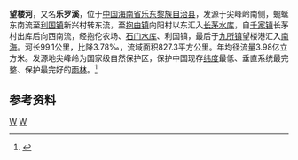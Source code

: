 {{Infobox River
  | river_name      =望楼河
  | image_name      =
  | image_size      = 
  | caption         = 
  | origin          = [[海南省|海南省]][[乐东黎族自治县|乐东黎族自治县]]尖峰岭南侧
  | mouth           = 海南省乐东黎族自治县[[九所镇|九所镇]]望楼港[[南海|南海]]
  | basin_countries = {{PRC}}
  | length          = 99.1 公里
  | elevation       = 
  | mouth_elevation =
  | discharge       = 4.67 立方米\秒
  | watershed       = 827.3 平方公里
}}
'''望楼河'''，又名'''乐罗溪'''，位于[[中国|中国]][[海南省|海南省]][[乐东黎族自治县|乐东黎族自治县]]，发源于尖峰岭南侧，蜿蜒东南流至[[利国镇_(乐东县)|利国镇]]新兴村转东流，至[[抱由镇|抱由镇]]向阳村以东汇入[[长茅水库|长茅水库]]，自[[千家镇|千家镇]]长茅村出库后向西南流，经抱伦农场、[[石门水库_(乐东)|石门水库]]、利国镇，最后于[[九所镇|九所镇]]望楼港汇入[[南海|南海]]。河长99.1公里，比降3.78‰，流域面积827.3平方公里。年均径流量3.98亿立方米。发源地尖峰岭为国家级自然保护区，保护中国现存[[纬度|纬度]]最低、垂直系统最完整、保护最完好的[[雨林|雨林]]。<ref name="中国河湖大典">{{cite book |author=《[[中国河湖大典|中国河湖大典]]》编纂委员会 |title=《中国河湖大典·珠江卷》 |year=2013年1月 |publisher=中国水利水电出版社 |location=北京 |pages=452页|isbn= 978-7-5170-0561-2 }}</ref>
==参考资料==
{{reflist}}

[[Category:海南河流|W]]
[[Category:乐东黎族自治县|W]]